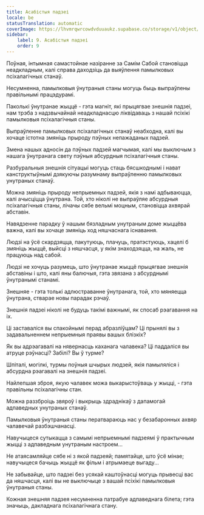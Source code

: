 ```yaml
---
title: Асабістыя падзеі
locale: be
statusTranslation: automatic
coverImage: https://lhvmrqwrcowdvduuaukz.supabase.co/storage/v1/object/public/strapi-uploads/small_cover-tratado-de-psicologia-revolucionaria.webp-5e15e1cec4e0ebebcde5d7fc7565d8fd.webp
sidebar:
    label: 9. Асабістыя падзеі
    order: 9
---
```

Поўная, інтымная самастойнае назіранне за Самім Сабой становіцца неадкладным, калі справа даходзіць да выяўлення памылковых псіхалагічных станаў.

Несумненна, памылковыя ўнутраныя станы могуць быць выпраўлены правільнымі працэдурамі.

Паколькі ўнутранае жыццё - гэта магніт, які прыцягвае знешнія падзеі, нам трэба з надзвычайнай неадкладнасцю ліквідаваць з нашай псіхікі памылковыя псіхалагічныя станы.

Выпраўленне памылковых псіхалагічных станаў неабходна, калі вы хочаце істотна змяніць прыроду пэўных непажаданых падзей.

Змена нашых адносін да пэўных падзей магчымая, калі мы выключым з нашага ўнутранага свету пэўныя абсурдныя псіхалагічныя станы.

Разбуральныя знешнія сітуацыі могуць стаць бясшкоднымі і нават канструктыўнымі дзякуючы разумнаму выпраўленню памылковых унутраных станаў.

Можна змяніць прыроду непрыемных падзей, якія з намі адбываюцца, калі ачысціцца ўнутрана. Той, хто ніколі не выпраўляе абсурдныя псіхалагічныя станы, лічачы сябе вельмі моцным, становіцца ахвярай абставін.

Навядзенне парадку ў нашым бязладным унутраным доме жыццёва важна, калі вы хочаце змяніць ход няшчаснага існавання.

Людзі на ўсё скардзяцца, пакутуюць, плачуць, пратэстуюць, хацелі б змяніць жыццё, выйсці з няшчасця, у якім знаходзяцца, на жаль, не працуюць над сабой.

Людзі не хочуць разумець, што ўнутранае жыццё прыцягвае знешнія абставіны і што, калі яны балючыя, гэта звязана з абсурднымі ўнутранымі станамі.

Знешняе - гэта толькі адлюстраванне ўнутранага, той, хто мяняецца ўнутрана, стварае новы парадак рэчаў.

Знешнія падзеі ніколі не будуць такімі важнымі, як спосаб рэагавання на іх.

Ці заставаліся вы спакойнымі перад абразліўцам? Ці прынялі вы з задавальненнем непрыемныя праявы вашых блізкіх?

Як вы адрэагавалі на нявернасць каханага чалавека? Ці паддаліся вы атруце рэўнасці? Забілі? Вы ў турме?

Шпіталі, могілкі, турмы поўныя шчырых людзей, якія памыляліся і абсурдна рэагавалі на знешнія падзеі.

Найлепшая зброя, якую чалавек можа выкарыстоўваць у жыцці, - гэта правільны псіхалагічны стан.

Можна раззброіць звяроў і выкрыць здраднікаў з дапамогай адпаведных унутраных станаў.

Памылковыя ўнутраныя станы ператвараюць нас у безабаронных ахвяр чалавечай разбэшчанасці.

Навучыцеся сутыкацца з самымі непрыемнымі падзеямі ў практычным жыцці з адпаведным унутраным настроем...

Не атаясамляйце сябе ні з якой падзеяй; памятайце, што ўсё мінае; навучыцеся бачыць жыццё як фільм і атрымаеце выгаду...

Не забывайце, што падзеі без усякай каштоўнасці могуць прывесці вас да няшчасця, калі вы не выключыце з вашай псіхікі памылковыя ўнутраныя станы.

Кожная знешняя падзея несумненна патрабуе адпаведнага білета; гэта значыць, дакладнага псіхалагічнага стану.

